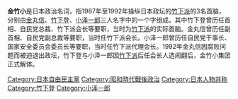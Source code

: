 '''金竹小'''是日本政治名词，指1987年至1992年操纵日本政坛的[[竹下派|竹下派]]的3名首脑，分别由[[金丸信|金丸信]]、[[竹下登|竹下登]]、[[小泽一郎|小泽一郎]]三人名字中的一个字组成。其中竹下登曾历任首相、自民党总裁、竹下派会长等要职，当时为[[竹下派|竹下派]]的实际首脑。金丸信曾历任副首相、自民党副总裁等要职，当时任竹下派会长。小泽一郎曾历任自民党干事长、国家安全委员会委员长等要职，当时任竹下派代理会长。1992年金丸信因腐败问题而被迫退出政坛，竹下登与小泽一郎因[[竹下派|竹下派]]后任会长人选闹翻后，金竹小集团正式解体。

[[Category:日本自由民主黨|Category:日本自由民主黨]]
[[Category:昭和時代戰後政治|Category:昭和時代戰後政治]]
[[Category:日本人物并称|Category:日本人物并称]]
[[Category:竹下登|Category:竹下登]]
[[Category:小泽一郎|Category:小泽一郎]]